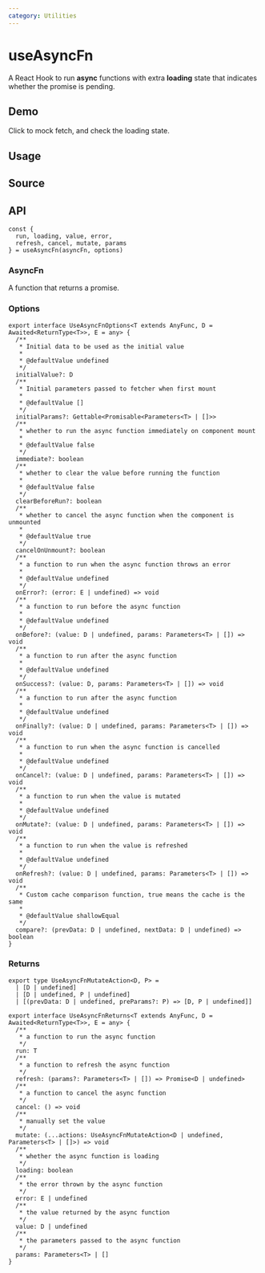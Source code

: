 ```yaml
---
category: Utilities
---
```


# useAsyncFn


<HooksType category={frontmatter.category} />

A React Hook to run **async** functions with extra **loading** state that indicates whether the promise is pending.

## Demo

Click to mock fetch, and check the loading state.


<App />

## Usage



## Source


<Source />

## API

```tsx
const {
  run, loading, value, error,
  refresh, cancel, mutate, params
} = useAsyncFn(asyncFn, options)
```

### AsyncFn

A function that returns a promise.

### Options

```tsx
export interface UseAsyncFnOptions<T extends AnyFunc, D = Awaited<ReturnType<T>>, E = any> {
  /**
   * Initial data to be used as the initial value
   *
   * @defaultValue undefined
   */
  initialValue?: D
  /**
   * Initial parameters passed to fetcher when first mount
   *
   * @defaultValue []
   */
  initialParams?: Gettable<Promisable<Parameters<T> | []>>
  /**
   * whether to run the async function immediately on component mount
   *
   * @defaultValue false
   */
  immediate?: boolean
  /**
   * whether to clear the value before running the function
   *
   * @defaultValue false
   */
  clearBeforeRun?: boolean
  /**
   * whether to cancel the async function when the component is unmounted
   *
   * @defaultValue true
   */
  cancelOnUnmount?: boolean
  /**
   * a function to run when the async function throws an error
   *
   * @defaultValue undefined
   */
  onError?: (error: E | undefined) => void
  /**
   * a function to run before the async function
   *
   * @defaultValue undefined
   */
  onBefore?: (value: D | undefined, params: Parameters<T> | []) => void
  /**
   * a function to run after the async function
   *
   * @defaultValue undefined
   */
  onSuccess?: (value: D, params: Parameters<T> | []) => void
  /**
   * a function to run after the async function
   *
   * @defaultValue undefined
   */
  onFinally?: (value: D | undefined, params: Parameters<T> | []) => void
  /**
   * a function to run when the async function is cancelled
   *
   * @defaultValue undefined
   */
  onCancel?: (value: D | undefined, params: Parameters<T> | []) => void
  /**
   * a function to run when the value is mutated
   *
   * @defaultValue undefined
   */
  onMutate?: (value: D | undefined, params: Parameters<T> | []) => void
  /**
   * a function to run when the value is refreshed
   *
   * @defaultValue undefined
   */
  onRefresh?: (value: D | undefined, params: Parameters<T> | []) => void
  /**
   * Custom cache comparison function, true means the cache is the same
   *
   * @defaultValue shallowEqual
   */
  compare?: (prevData: D | undefined, nextData: D | undefined) => boolean
}
```

### Returns

```tsx
export type UseAsyncFnMutateAction<D, P> =
  | [D | undefined]
  | [D | undefined, P | undefined]
  | [(prevData: D | undefined, preParams?: P) => [D, P | undefined]]

export interface UseAsyncFnReturns<T extends AnyFunc, D = Awaited<ReturnType<T>>, E = any> {
  /**
   * a function to run the async function
   */
  run: T
  /**
   * a function to refresh the async function
   */
  refresh: (params?: Parameters<T> | []) => Promise<D | undefined>
  /**
   * a function to cancel the async function
   */
  cancel: () => void
  /**
   * manually set the value
   */
  mutate: (...actions: UseAsyncFnMutateAction<D | undefined, Parameters<T> | []>) => void
  /**
   * whether the async function is loading
   */
  loading: boolean
  /**
   * the error thrown by the async function
   */
  error: E | undefined
  /**
   * the value returned by the async function
   */
  value: D | undefined
  /**
   * the parameters passed to the async function
   */
  params: Parameters<T> | []
}
```

